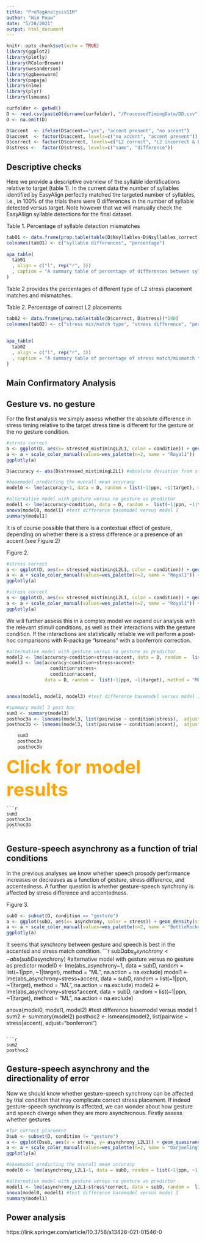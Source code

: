 ```yaml
---
title: "PreRegAnalysisSIM"
author: "Wim Pouw"
date: "5/28/2021"
output: html_document
---
```


```r
knitr::opts_chunk$set(echo = TRUE)
library(ggplot2)
library(plotly)
library(RColorBrewer)
library(wesanderson)
library(ggbeeswarm)
library(papaja)
library(nlme)
library(plyr)
library(lsmeans)

curfolder <- getwd()
D <- read.csv(paste0(dirname(curfolder), "/ProcessedTimingData/DD.csv"))
D <- na.omit(D)

D$accent  <- ifelse(D$accent=="yes", "accent present", "no accent")
D$accent  <- factor(D$accent, levels=c("no accent", "accent present"))
D$correct <- factor(D$correct, levels=c("L2 correct", "L2 incorrect & L1 match", "L2 incorrect & L1 mismatch"))
D$stress <-  factor(D$stress, levels=c("same", "difference"))
```

## Descriptive checks

Here we provide a descriptive overview of the syllable identifications relative to target (table 1). In the current data the number of syllables identified by EasyAlign perfectly matched the targeted number of syllables, i.e., in 100% of the trials there were 0 differences in the number of syllable detected versus target. Note however that we will manually check the EasyAllign syllable detections for the final dataset.


Table 1. Percentage of syllable detection mismatches
```r
tab01 <- data.frame(prop.table(table(D$Nsyllables-D$Nsyllables_correct))*100)
colnames(tab01) <- c("syllable differences", "percentage")  
  
apa_table(
  tab01
  , align = c("l", rep("r", 3))
  , caption = "A summary table of percentage of differences between syllables"
)
```

Table 2 provides the percentages of different type of L2 stress placement matches and mismatches.

Table 2. Percentage of correct L2 placements
```r
tab02 <- data.frame(prop.table(table(D$correct, D$stress))*100)
colnames(tab02) <- c("stress mis/match type", "stress difference", "percentage")  
  
  
apa_table(
  tab02
  , align = c("l", rep("r", 3))
  , caption = "A summary table of percentage of stress match/mismatch types"
)
```

## Main Confirmatory Analysis

## Gesture vs. no gesture

For the first analysis we simply assess whether the absolute difference in stress timing relative to the target stress time is different for the gesture or the no gesture condition.

```r
#stress correct
a <- ggplot(D, aes(x= stressed_mistimingL2L1, color = condition)) + geom_density(size= 2)+theme_bw()+ylim(1e-12, NA)
a <- a + scale_color_manual(values=wes_palette(n=2, name = "Royal1"))
ggplotly(a)
```


```r
D$accuracy <- abs(D$stressed_mistimingL2L1) #absolute deviation from stress from L2

#basemodel predicting the overall mean accuracy
model0 <- lme(accuracy~1, data = D, random = list(~1|ppn, ~1|target), method = "ML", na.action = na.exclude)

#alternative model with gesture versus no gesture as predictor
model1 <- lme(accuracy~condition, data = D, random =  list(~1|ppn, ~1|target), method = "ML", na.action = na.exclude)
anova(model0, model1) #test difference basemodel versus model 1
summary(model1) 
```

It is of course possible that there is a contextual effect of gesture, depending on whether there is a stress difference or a presence of an accent (see Figure 2)

Figure 2.
```r
#stress correct
a <- ggplot(D, aes(x= stressed_mistimingL2L1, color = condition)) + geom_density(size= 2)+theme_bw()+ylim(1e-12, NA)+facet_grid(.~stress)
a <- a + scale_color_manual(values=wes_palette(n=2, name = "Royal1")) + ggtitle("effect gesture vs. no gesture ~ stress difference")
ggplotly(a)

#stress correct
a <- ggplot(D, aes(x= stressed_mistimingL2L1, color = condition)) + geom_density(size= 2)+theme_bw()+ylim(1e-12, NA)+facet_grid(.~accent)
a <- a + scale_color_manual(values=wes_palette(n=2, name = "Royal1")) + ggtitle("effect gesture vs. no gesture ~ accent")
ggplotly(a)
```

We will further assess this in a complex model we expand our analysis with the relevant stimuli conditions, as well as their interactions with the gesture condition. If the interactions are statistically reliable we will perform a post-hoc comparisons with R-package "lsmeans" with a bonferroni correction.

```r
#alternative model with gesture versus no gesture as predictor
model2 <- lme(accuracy~condition+stress+accent, data = D, random =  list(~1|ppn, ~1|target), method = "ML", na.action = na.exclude)
model3 <- lme(accuracy~condition+stress+accent+
                condition*stress+
                condition*accent, 
              data = D, random =  list(~1|ppn, ~1|target), method = "ML", na.action = na.exclude)


anova(model1, model2, model3) #test difference basemodel versus model 1

#summary model 3 post hoc
sum3 <- summary(model3)
posthoc3a <- lsmeans(model3, list(pairwise ~ condition|stress),  adjust="bonferroni")
posthoc3b <- lsmeans(model3, list(pairwise ~ condition|accent),  adjust="bonferroni")
```
```r
    sum3
    posthoc3a
    posthoc3b
```


  <summary><font size="14"><span style="color:orange">**Click for model results**</font></span></summary>
    ```r
    sum3
    posthoc3a
    posthoc3b
    ```


## Gesture-speech asynchrony as a function of trial conditions

In the previous analyses we know whether speech prosody performance increases or decreases as a function of gesture, stress difference, and accentedness. A further question is whether gesture-speech synchrony is affected by stress difference and accentedness.

Figure 3.
```r
subD <- subset(D, condition == "gesture")
a <- ggplot(subD, aes(x= asynchrony, color = stress)) + geom_density(size= 2)+theme_bw()+ylim(1e-12, NA)+facet_grid(.~accent)
a <- a + scale_color_manual(values=wes_palette(n=2, name = "BottleRocket2")) + ggtitle("asynchrony as a function of stress difference and accent")
ggplotly(a)
```

It seems that synchrony between gesture and speech is best in the accented and stress match condition.
    ```r
subD$abs_asynchrony <- abs(subD$asynchrony)
#alternative model with gesture versus no gesture as predictor
model0 <- lme(abs_asynchrony~1, data = subD, random =  list(~1|ppn, ~1|target), method = "ML", na.action = na.exclude)
model1 <- lme(abs_asynchrony~stress+accent, data = subD, random =  list(~1|ppn, ~1|target), method = "ML", na.action = na.exclude)
model2 <- lme(abs_asynchrony~stress*accent, data = subD, random =  list(~1|ppn, ~1|target), method = "ML", na.action = na.exclude)

anova(model0, model1, model2) #test difference basemodel versus model 1
sum2 <- summary(model2)
posthoc2 <- lsmeans(model2, list(pairwise ~ stress|accent),  adjust="bonferroni")
```

```r
sum2
posthoc2
```


## Gesture-speech asynchrony and the directionality of error

Now we should know whether gesture-speech synchrony can be affected by trial condition that may complicate correct stress placement. If indeed gesture-speech synchrony is affected, we can wonder about how gesture and speech diverge when they are more asynchronous. Firstly assess whether gestures

```r
#for correct placement
Dsub <- subset(D, condition != "gesture")
a <- ggplot(Dsub, aes(x = stress, y= asynchrony_L2L1)) + geom_quasirandom(color = "red", size = 0.1)+geom_boxplot(alpha = 0)+theme_bw()+ coord_flip()
a <- a + scale_color_manual(values=wes_palette(n=2, name = "Darjeeling1"))+facet_grid(.~correct)
ggplotly(a)
```


```r
#basemodel predicting the overall mean accuracy
model0 <- lme(asynchrony_L2L1~1, data = subD, random = list(~1|ppn, ~1|target), method = "ML", na.action = na.exclude)

#alternative model with gesture versus no gesture as predictor
model1 <- lme(asynchrony_L2L1~stress*correct, data = subD, random =  list(~1|ppn, ~1|target), method = "ML", na.action = na.exclude)
anova(model0, model1) #test difference basemodel versus model 1
summary(model1) 
```



## Power analysis

https://link.springer.com/article/10.3758/s13428-021-01546-0
